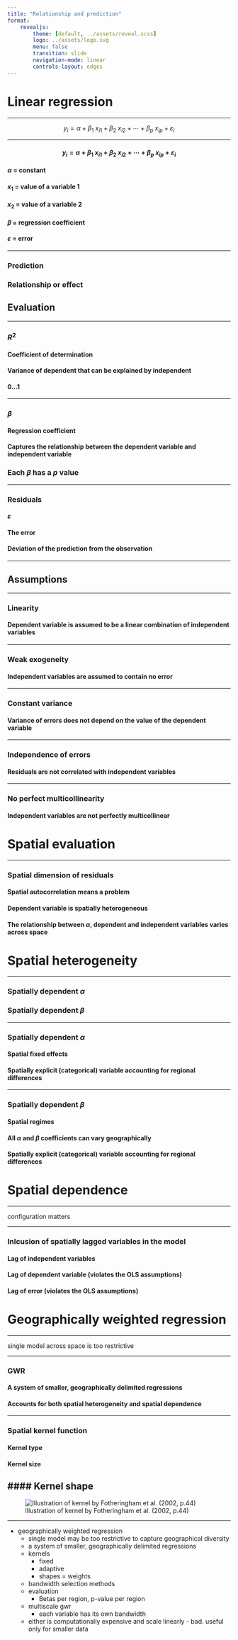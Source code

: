 ```yaml
---
title: "Relationship and prediction"
format:
    revealjs:
        theme: [default, ../assets/reveal.scss]
        logo: ../assets/logo.svg
        menu: false
        transition: slide
        navigation-mode: linear
        controls-layout: edges
---
```


# Linear regression

---

::: {.r-fit-text .absolute top=30%}
$$y_{i}=\alpha+\beta _{1}\ x_{i1}+\beta _{2}\ x_{i2}+\cdots +\beta _{p}\ x_{ip}+\varepsilon _{i}$$
:::

---

#### $$y_{i}=\alpha+\beta _{1}\ x_{i1}+\beta _{2}\ x_{i2}+\cdots +\beta _{p}\ x_{ip}+\varepsilon _{i}$$
#### $\alpha$ = constant {.fragment .fade-in}
#### $x_{1}$ = value of a variable $1$ {.fragment .fade-in}
#### $x_{2}$ = value of a variable $2$ {.fragment .fade-in}
#### $\beta$ = regression coefficient {.fragment .fade-in}
#### $\varepsilon$ = error {.fragment .fade-in}

---

### Prediction
### Relationship or effect {.fragment .fade-in}

## Evaluation

---

### $R^2$

#### Coefficient of determination {.fragment .fade-in}
#### Variance of dependent that can be explained by independent {.fragment .fade-in}
#### 0...1 {.fragment .fade-in}

---

### $\beta$

#### Regression coefficient {.fragment .fade-in}
#### Captures the relationship between the dependent variable and independent variable {.fragment .fade-in}
### Each $\beta$ has a $p$ value {.fragment .fade-in}

---

### Residuals

#### $\varepsilon$ {.fragment .fade-in}
#### The error {.fragment .fade-in}
#### Deviation of the prediction from the observation {.fragment .fade-in}

---

## Assumptions

---

### Linearity
#### Dependent variable is assumed to be a linear combination of independent variables {.fragment .fade-in}

---

### Weak exogeneity
#### Independent variables are assumed to contain no error {.fragment .fade-in}

---

### Constant variance
#### Variance of errors does not depend on the value of the dependent variable {.fragment .fade-in}

---

### Independence of errors
#### Residuals are not correlated with independent variables {.fragment .fade-in}

---

### No perfect multicollinearity
#### Independent variables are not perfectly multicollinear {.fragment .fade-in}

# Spatial evaluation

---

### Spatial dimension of residuals
#### Spatial autocorrelation means a problem {.fragment .fade-in}
#### Dependent variable is spatially heterogeneous {.fragment .fade-in}
#### The relationship between $\alpha$, dependent and independent variables varies across space {.fragment .fade-in}

# Spatial heterogeneity

---

### Spatially dependent $\alpha$
### Spatially dependent $\beta$ {.fragment .fade-in}

---

### Spatially dependent $\alpha$
#### Spatial fixed effects {.fragment .fade-in}
#### Spatially explicit (categorical) variable accounting for regional differences {.fragment .fade-in}

---

### Spatially dependent $\beta$
#### Spatial regimes {.fragment .fade-in}
#### All $\alpha$ and $\beta$ coefficients can vary geographically {.fragment .fade-in}
#### Spatially explicit (categorical) variable accounting for regional differences {.fragment .fade-in}

# Spatial dependence

---

::: {.r-fit-text .absolute top=30%}
configuration matters
:::

---

### Inlcusion of spatially lagged variables in the model
#### Lag of independent variables {.fragment .fade-in}
#### Lag of dependent variable (violates the OLS assumptions) {.fragment .fade-in}
#### Lag of error (violates the OLS assumptions) {.fragment .fade-in}

# Geographically weighted regression

---

::: {.r-fit-text .absolute top=30%}
single model across space is too restrictive
:::

---

### GWR
#### A system of smaller, geographically delimited regressions {.fragment .fade-in}
#### Accounts for both spatial heterogeneity and spatial dependence {.fragment .fade-in}

---

### Spatial kernel function
#### Kernel type {.fragment .fade-in}
#### Kernel size {.fragment .fade-in}
#### Kernel shape {.fragment .fade-in}
---

![Illustration of kernel by Fotheringham et al. (2002, p.44)](figures/bandwidth.png)

---



- geographically weighted regression
    - single model may be too restrictive to capture geographical diversity
    - a system of smaller, geographically delimited regressions
    - kernels
        - fixed
        - adaptive
        - shapes = weights
    - bandwidth selection methods
    - evaluation
        - Betas per region, p-value per region
    - multiscale gwr
        - each variable has its own bandwidth
    - either is computationally expensive and scale linearly - bad. useful only for smaller data
